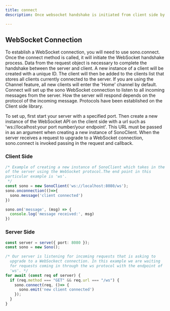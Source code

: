 ```yaml
---
title: connect
description: Once websocket handshake is initiated from client side by invoking connect it will complete the handshake process and will enable real-time bidirectional and event base communication between the browser and the server.

---
```


## WebSocket Connection

To establish a WebSocket connection, you will need to use sono.connect. Once the connect method is called, it will initiate the WebSocket handshake process. Data from the request object is necessary to complete the handshake between the server and client. A new instance of a client will be created with a unique ID. The client will then be added to the clients list that stores all clients currently connected to the server. If you are using the Channel feature, all new clients will enter the 'Home' channel by default. Connect will set up the sono WebSocket connection to listen to all incoming messages from the server. How the server will respond depends on the protocol of the incoming message. Protocols have been established on the Client side library.

To set up, first start your server with a specified port. Then create a new instance of the WebSocket API on the client side with a url such as 'ws://localhost:your port number/your endpoint'. This URL must be passed in as an argument when creating a new instance of SonoClient. When the server receives a request to upgrade to a WebSocket connection, sono.connect is invoked passing in the request and callback.

### Client Side
```ts lineNumbers=true
/* Example of creating a new instance of SonoClient which takes in the URL 
of the server using the WebSocket protocol.The end point in this 
particular example is 'ws'.
 */
const sono = new SonoClient('ws://localhost:8080/ws');
sono.onconnection(()=>{
  sono.message('client connected')
})

sono.on('message', (msg) => {
  console.log('message received:', msg)
})

```


### Server Side
```ts lineNumbers=true
const server = serve({ port: 8080 });
const sono = new Sono();

/* Our server is listening for incoming requests that is asking to 
  upgrade to a WebSockect connection. In this example we are waiting 
  for requests coming in through the ws protocol with the endpoint of 
  'ws'. */
for await (const req of server) {
  if (req.method === "GET" && req.url === "/ws") {
    sono.connect(req, ()=> {
      sono.emit('new client connected')
    });
  }
}

```